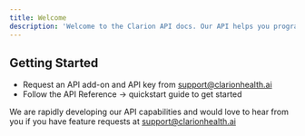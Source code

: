 ```yaml
---
title: Welcome
description: 'Welcome to the Clarion API docs. Our API helps you programmatically manage your Clarion workflows.'
---
```


## Getting Started

- Request an API add-on and API key from support@clarionhealth.ai
- Follow the API Reference -> quickstart guide to get started

We are rapidly developing our API capabilities and would love to hear from you if you have feature requests at support@clarionhealth.ai
